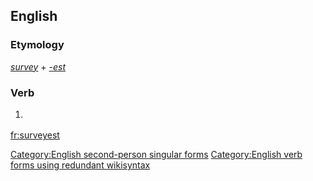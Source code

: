==English==

===Etymology===
''[[survey]]'' + ''[[-est]]''

===Verb===
{{en-verb form}}

# {{context|archaic|lang=en}} {{form of|Second-person singular simple present form|survey|lang=en}}

[[Category:English second-person singular forms]]
[[Category:English verb forms using redundant wikisyntax]]

[[fr:surveyest]]